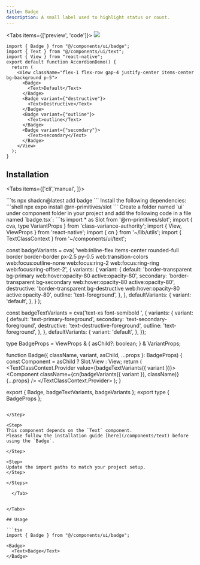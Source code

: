 ```yaml
---
title: Badge
description: A small label used to highlight status or count.
---
```





<Tabs items={['preview', 'code']}>
  <Tab value="preview">
    ![](./preview/badge.png)
  </Tab>
  <Tab value="code">
```tsx
import { Badge } from "@/components/ui/badge";
import { Text } from "@/components/ui/text";
import { View } from "react-native";
export default function AccordionDemo() {
  return (
    <View className="flex-1 flex-row gap-4 justify-center items-center bg-background p-5">
      <Badge>
        <Text>Default</Text>
      </Badge>
      <Badge variant={"destructive"}>
        <Text>Destructive</Text>
      </Badge>
      <Badge variant={"outline"}>
        <Text>outline</Text>
      </Badge>
      <Badge variant={"secondary"}>
        <Text>secondary</Text>
      </Badge>
    </View>
  );
}
```
  </Tab>
</Tabs>




## Installation

<Tabs items={['cli','manual', ]}>
 
  <Tab value="cli">
  ```ts
npx shadcn@latest add badge
```
  </Tab>
  <Tab value="manual">
   
<Steps>


<Step>
Install the following dependencies:
```shell
npx expo install @rn-primitives/slot
```


</Step>
<Step>
Create a folder named `ui` under component folder in your project and add the following code in a file named `badge.tsx`:
```ts
import * as Slot from '@rn-primitives/slot';
import { cva, type VariantProps } from 'class-variance-authority';
import { View, ViewProps } from 'react-native';
import { cn } from '~/lib/utils';
import { TextClassContext } from '~/components/ui/text';

const badgeVariants = cva(
  'web:inline-flex items-center rounded-full border border-border px-2.5 py-0.5 web:transition-colors web:focus:outline-none web:focus:ring-2 web:focus:ring-ring web:focus:ring-offset-2',
  {
    variants: {
      variant: {
        default: 'border-transparent bg-primary web:hover:opacity-80 active:opacity-80',
        secondary: 'border-transparent bg-secondary web:hover:opacity-80 active:opacity-80',
        destructive: 'border-transparent bg-destructive web:hover:opacity-80 active:opacity-80',
        outline: 'text-foreground',
      },
    },
    defaultVariants: {
      variant: 'default',
    },
  }
);

const badgeTextVariants = cva('text-xs font-semibold ', {
  variants: {
    variant: {
      default: 'text-primary-foreground',
      secondary: 'text-secondary-foreground',
      destructive: 'text-destructive-foreground',
      outline: 'text-foreground',
    },
  },
  defaultVariants: {
    variant: 'default',
  },
});

type BadgeProps = ViewProps & {
  asChild?: boolean;
} & VariantProps<typeof badgeVariants>;

function Badge({ className, variant, asChild, ...props }: BadgeProps) {
  const Component = asChild ? Slot.View : View;
  return (
    <TextClassContext.Provider value={badgeTextVariants({ variant })}>
      <Component className={cn(badgeVariants({ variant }), className)} {...props} />
    </TextClassContext.Provider>
  );
}

export { Badge, badgeTextVariants, badgeVariants };
export type { BadgeProps };

```

</Step>

<Step>
This component depends on the `Text` component.
Please follow the installation guide [here](/components/text) before using the `Badge`.

</Step>

<Step>
Update the import paths to match your project setup.
</Step>

</Steps>
  
  </Tab>


</Tabs>

## Usage

```tsx
import { Badge } from "@/components/ui/badge";
```
```tsx
<Badge>
  <Text>Badge</Text>
</Badge>
```

